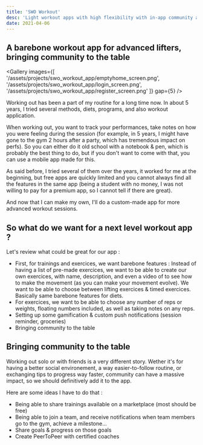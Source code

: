 ```yaml
---
title: 'SWO Workout'
desc: 'Light workout apps with high flexibility with in-app community and trainers courses'
date: 2021-04-06
---
```


## A barebone workout app for advanced lifters, bringing community to the table

<Gallery
  images={[
    '/assets/projects/swo_workout_app/emptyhome_screen.png',
    '/assets/projects/swo_workout_app/login_screen.png',
    '/assets/projects/swo_workout_app/register_screen.png'
  ]}
  gap={5}
/>

Working out has been a part of my routine for a long time now. In about 5 years, I tried several methods, diets, programs, and also workout application.

When working out, you want to track your performances, take notes on how you were feeling during the session (for example, in 5 years, I might have gone to the gym 2 hours after a party, which has tremendous impact on perfs).
So you can either do it old school with a notebook & pen, which is probably the best thing to do, but if you don't want to come with that, you can use a mobile app made for this.

As said before, I tried several of them over the years, it worked for me at the beginning, but free apps are quickly limited and you cannot always find all the features in the same app (being a student with no money, I was not willing to pay for a premium app, so I cannot tell if there are great).

And now that I can make my own, I'll do a custom-made app for more advanced workout sessions.

## So what do we want for a next level workout app ?

Let's review what could be great for our app :

- First, for trainings and exercices, we want barebone features : Instead of having a list of pre-made exercices, we want to be able to create our own exercices, with name, description, and even a video of to see how to make the movement (as you can make your movement evolve). We want to be able to choose between lifting exercices & timed exercices. Basically same barebone features for diets.
- For exercices, we want to be able to choose any number of reps or weights, floating numbers included, as well as taking notes on any reps.
- Setting up some gamification & custom push notifications (session reminder, groceries)
- Bringing community to the table

## Bringing community to the table

Working out solo or with friends is a very different story.
Wether it's for having a better social environement, a way easier-to-follow routine, or exchanging tips to progress way faster, community can have a massive impact, so we should definitively add it to the app.

Here are some ideas I have to do that :

- Being able to share trainings available on a marketplace (most should be free)
- Being able to join a team, and receive notifications when team members go to the gym, achieve a milestone...
- Share goals & progress on those goals
- Create PeerToPeer with certified coaches
